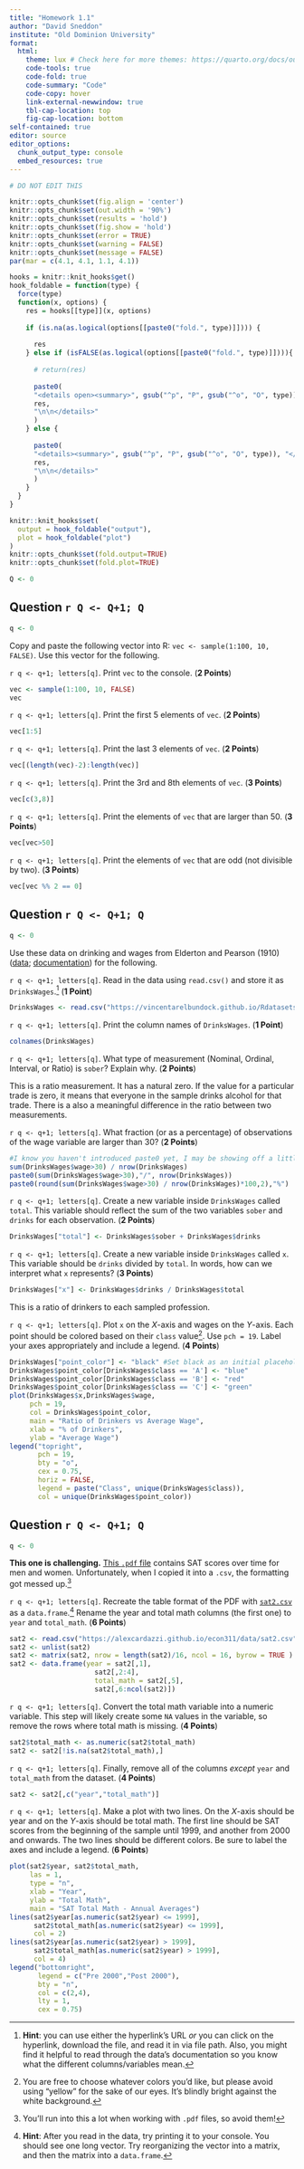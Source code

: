 ```yaml
---
title: "Homework 1.1"
author: "David Sneddon"
institute: "Old Dominion University"
format: 
  html:
    theme: lux # Check here for more themes: https://quarto.org/docs/output-formats/html-themes.html
    code-tools: true
    code-fold: true
    code-summary: "Code"
    code-copy: hover
    link-external-newwindow: true
    tbl-cap-location: top
    fig-cap-location: bottom
self-contained: true
editor: source
editor_options: 
  chunk_output_type: console
  embed_resources: true
---
```


```r
# DO NOT EDIT THIS

knitr::opts_chunk$set(fig.align = 'center')
knitr::opts_chunk$set(out.width = '90%')
knitr::opts_chunk$set(results = 'hold')
knitr::opts_chunk$set(fig.show = 'hold')
knitr::opts_chunk$set(error = TRUE)
knitr::opts_chunk$set(warning = FALSE)
knitr::opts_chunk$set(message = FALSE)
par(mar = c(4.1, 4.1, 1.1, 4.1))

hooks = knitr::knit_hooks$get()
hook_foldable = function(type) {
  force(type)
  function(x, options) {
    res = hooks[[type]](x, options)
    
    if (is.na(as.logical(options[[paste0("fold.", type)]]))) {
      
      res
    } else if (isFALSE(as.logical(options[[paste0("fold.", type)]]))){
      
      # return(res)
      
      paste0(
      "<details open><summary>", gsub("^p", "P", gsub("^o", "O", type)), "</summary>\n\n",
      res,
      "\n\n</details>"
      )
    } else {
      
      paste0(
      "<details><summary>", gsub("^p", "P", gsub("^o", "O", type)), "</summary>\n\n",
      res,
      "\n\n</details>"
      )
    }
  }
}

knitr::knit_hooks$set(
  output = hook_foldable("output"),
  plot = hook_foldable("plot")
)
knitr::opts_chunk$set(fold.output=TRUE)
knitr::opts_chunk$set(fold.plot=TRUE)

Q <- 0
```

## Question `r Q <- Q+1; Q`

```r
q <- 0
```

Copy and paste the following vector into R: `vec <- sample(1:100, 10, FALSE)`. Use this vector for the following.

`r q <- q+1; letters[q]`. Print `vec` to the console. (**2 Points**)

```r
vec <- sample(1:100, 10, FALSE)
vec
```

`r q <- q+1; letters[q]`. Print the first 5 elements of `vec`. (**2 Points**)

```r
vec[1:5]
```

`r q <- q+1; letters[q]`. Print the last 3 elements of `vec`. (**2 Points**)

```r
vec[(length(vec)-2):length(vec)]
```

`r q <- q+1; letters[q]`. Print the 3rd and 8th elements of `vec`. (**3 Points**)

```r
vec[c(3,8)]
```

`r q <- q+1; letters[q]`. Print the elements of `vec` that are larger than 50. (**3 Points**)

```r
vec[vec>50]

```

`r q <- q+1; letters[q]`. Print the elements of `vec` that are odd (not divisible by two). (**3 Points**)

```r
vec[vec %% 2 == 0]
```





## Question `r Q <- Q+1; Q`

```r
q <- 0
```

Use these data on drinking and wages from Elderton and Pearson (1910) ([data]((https://vincentarelbundock.github.io/Rdatasets/csv/HistData/DrinksWages.csv)); [documentation](https://vincentarelbundock.github.io/Rdatasets/doc/HistData/DrinksWages.html)) for the following.

`r q <- q+1; letters[q]`. Read in the data using `read.csv()` and store it as `DrinksWages`.^[**Hint**: you can use either the hyperlink's URL *or* you can click on the hyperlink, download the file, and read it in via file path. Also, you might find it helpful to read through the data's documentation so you know what the different columns/variables mean.] (**1 Point**)

```r
DrinksWages <- read.csv("https://vincentarelbundock.github.io/Rdatasets/csv/HistData/DrinksWages.csv")
```

`r q <- q+1; letters[q]`. Print the column names of `DrinksWages`. (**1 Point**)

```r
colnames(DrinksWages)
```

`r q <- q+1; letters[q]`. What type of measurement (Nominal, Ordinal, Interval, or Ratio) is `sober`?  Explain why. (**2 Points**)

This is a ratio measurement. It has a natural zero. If the value for a particular trade is zero, it means that everyone in the sample drinks alcohol for that trade. There is a also a meaningful difference in the ratio between two measurements. 

`r q <- q+1; letters[q]`. What fraction (or as a percentage) of observations of the wage variable are larger than 30? (**2 Points**)

```r
#I know you haven't introduced paste0 yet, I may be showing off a little.
sum(DrinksWages$wage>30) / nrow(DrinksWages)
paste0(sum(DrinksWages$wage>30),"/", nrow(DrinksWages))
paste0(round(sum(DrinksWages$wage>30) / nrow(DrinksWages)*100,2),"%")
```

`r q <- q+1; letters[q]`. Create a new variable inside `DrinksWages` called `total`. This variable should reflect the sum of the two variables `sober` and `drinks` for each observation. (**2 Points**)

```r
DrinksWages["total"] <- DrinksWages$sober + DrinksWages$drinks

```

`r q <- q+1; letters[q]`. Create a new variable inside `DrinksWages` called `x`. This variable should be `drinks` divided by `total`.  In words, how can we interpret what `x` represents? (**3 Points**)

```r
DrinksWages["x"] <- DrinksWages$drinks / DrinksWages$total
```

This is a ratio of drinkers to each sampled profession.

`r q <- q+1; letters[q]`. Plot `x` on the $X$-axis and wages on the $Y$-axis. Each point should be colored based on their `class` value^[You are free to choose whatever colors you'd like, but please avoid using "yellow" for the sake of our eyes. It's blindly bright against the white background.]. Use `pch = 19`. Label your axes appropriately and include a legend. (**4 Points**)

```r
DrinksWages["point_color"] <- "black" #Set black as an initial placeholder
DrinksWages$point_color[DrinksWages$class == 'A'] <- "blue"
DrinksWages$point_color[DrinksWages$class == 'B'] <- "red"
DrinksWages$point_color[DrinksWages$class == 'C'] <- "green"
plot(DrinksWages$x,DrinksWages$wage,
     pch = 19,
     col = DrinksWages$point_color,
     main = "Ratio of Drinkers vs Average Wage",
     xlab = "% of Drinkers",
     ylab = "Average Wage")
legend("topright",
       pch = 19,
       bty = "o",
       cex = 0.75,
       horiz = FALSE,
       legend = paste("Class", unique(DrinksWages$class)),
       col = unique(DrinksWages$point_color))
```





## Question `r Q <- Q+1; Q`

```r
q <- 0
```

**This one is challenging.** [This `.pdf` file](https://www.erikthered.com/tutor/historical-average-SAT-scores.pdf) contains SAT scores over time for men and women.  Unfortunately, when I copied it into a `.csv`, the formatting got messed up.^[You'll run into this a lot when working with `.pdf` files, so avoid them!]

`r q <- q+1; letters[q]`. Recreate the table format of the PDF with [`sat2.csv`](https://alexcardazzi.github.io/econ311/data/sat2.csv) as a `data.frame`.^[**Hint**: After you read in the data, try printing it to your console. You should see one long vector. Try reorganizing the vector into a matrix, and then the matrix into a `data.frame`.] Rename the year and total math columns (the first one) to `year` and `total_math`. (**6 Points**)

```r
sat2 <- read.csv("https://alexcardazzi.github.io/econ311/data/sat2.csv")
sat2 <- unlist(sat2)
sat2 <- matrix(sat2, nrow = length(sat2)/16, ncol = 16, byrow = TRUE )
sat2 <- data.frame(year = sat2[,1],
                     sat2[,2:4],
                     total_math = sat2[,5],
                     sat2[,6:ncol(sat2)])
```

`r q <- q+1; letters[q]`. Convert the total math variable into a numeric variable. This step will likely create some `NA` values in the variable, so remove the rows where total math is missing. (**4 Points**)

```r
sat2$total_math <- as.numeric(sat2$total_math)
sat2 <- sat2[!is.na(sat2$total_math),]
```


`r q <- q+1; letters[q]`. Finally, remove all of the columns *except* `year` and `total_math` from the dataset. (**4 Points**)

```r
sat2 <- sat2[,c("year","total_math")]
```

`r q <- q+1; letters[q]`. Make a plot with two lines. On the $X$-axis should be year and on the $Y$-axis should be total math. The first line should be SAT scores from the beginning of the sample until 1999, and another from 2000 and onwards. The two lines should be different colors. Be sure to label the axes and include a legend. (**6 Points**)

```r
plot(sat2$year, sat2$total_math,
     las = 1,
     type = "n",
     xlab = "Year",
     ylab = "Total Math",
     main = "SAT Total Math - Annual Averages")
lines(sat2$year[as.numeric(sat2$year) <= 1999],
      sat2$total_math[as.numeric(sat2$year) <= 1999],
      col = 2)
lines(sat2$year[as.numeric(sat2$year) > 1999],
      sat2$total_math[as.numeric(sat2$year) > 1999],
      col = 4)
legend("bottomright", 
       legend = c("Pre 2000","Post 2000"),
       bty = "n",
       col = c(2,4),
       lty = 1,
       cex = 0.75)
```










